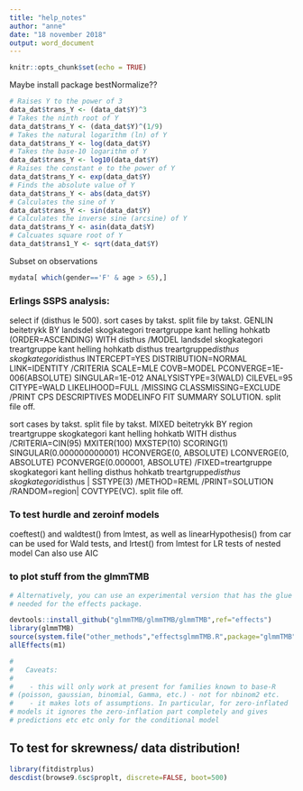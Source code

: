 ```yaml
---
title: "help_notes"
author: "anne"
date: "18 november 2018"
output: word_document
---
```


```r
knitr::opts_chunk$set(echo = TRUE)
```


Maybe install package bestNormalize??

```r
# Raises Y to the power of 3
data_dat$trans_Y <- (data_dat$Y)^3      
# Takes the ninth root of Y
data_dat$trans_Y <- (data_dat$Y)^(1/9)  
# Takes the natural logarithm (ln) of Y
data_dat$trans_Y <- log(data_dat$Y)     
# Takes the base-10 logarithm of Y
data_dat$trans_Y <- log10(data_dat$Y)   
# Raises the constant e to the power of Y
data_dat$trans_Y <- exp(data_dat$Y)     
# Finds the absolute value of Y
data_dat$trans_Y <- abs(data_dat$Y)    
# Calculates the sine of Y
data_dat$trans_Y <- sin(data_dat$Y)    
# Calculates the inverse sine (arcsine) of Y
data_dat$trans_Y <- asin(data_dat$Y)   
# Calcuates square root of Y
data_dat$trans1_Y <- sqrt(data_dat$Y)
```



Subset on observations
```r
mydata[ which(gender=='F' & age > 65),]
```


### Erlings SSPS analysis:

select if (disthus le 500).
sort cases by takst.
split file by takst.
GENLIN beitetrykk BY landsdel skogkategori treartgruppe kant helling hohkatb (ORDER=ASCENDING) WITH disthus
  /MODEL landsdel skogkategori treartgruppe kant helling hohkatb disthus treartgruppe*disthus skogkategori*disthus INTERCEPT=YES
DISTRIBUTION=NORMAL LINK=IDENTITY
  /CRITERIA SCALE=MLE COVB=MODEL PCONVERGE=1E-006(ABSOLUTE) SINGULAR=1E-012 ANALYSISTYPE=3(WALD) 
    CILEVEL=95 CITYPE=WALD LIKELIHOOD=FULL
  /MISSING CLASSMISSING=EXCLUDE
  /PRINT CPS DESCRIPTIVES MODELINFO FIT SUMMARY SOLUTION.
split file off.

sort cases by takst.
split file by takst.
MIXED beitetrykk BY region treartgruppe skogkategori kant helling hohkatb WITH disthus
  /CRITERIA=CIN(95) MXITER(100) MXSTEP(10) SCORING(1) SINGULAR(0.000000000001) HCONVERGE(0, 
    ABSOLUTE) LCONVERGE(0, ABSOLUTE) PCONVERGE(0.000001, ABSOLUTE)
  /FIXED=treartgruppe skogkategori kant helling disthus hohkatb treartgruppe*disthus skogkategori*disthus | 
    SSTYPE(3)
  /METHOD=REML
  /PRINT=SOLUTION
  /RANDOM=region| COVTYPE(VC).
split file off.


### To test hurdle and zeroinf models
coeftest() and waldtest() from lmtest, as well as linearHypothesis()
from car can be used for Wald tests, and lrtest() from lmtest for LR tests of nested model
Can also use AIC



### to plot stuff from the glmmTMB
```r

# Alternatively, you can use an experimental version that has the glue
# needed for the effects package.

devtools::install_github("glmmTMB/glmmTMB/glmmTMB",ref="effects")
library(glmmTMB)
source(system.file("other_methods","effectsglmmTMB.R",package="glmmTMB"))
allEffects(m1)

# 
#   Caveats:
# 
#    - this will only work at present for families known to base-R
# (poisson, gaussian, binomial, Gamma, etc.) - not for nbinom2 etc.
#    - it makes lots of assumptions. In particular, for zero-inflated
# models it ignores the zero-inflation part completely and gives
# predictions etc etc only for the conditional model

```


## To test for skrewness/ data distribution!
```r
library(fitdistrplus)
descdist(browse9.6sc$proplt, discrete=FALSE, boot=500)
```


